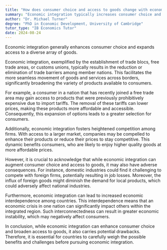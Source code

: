 ```yaml
---
title: "How does consumer choice and access to goods change with economic integration?"
summary: "Economic integration typically increases consumer choice and access to a wider variety of goods."
author: "Dr. Michael Turner"
degree: "PhD in Economic Development, University of Cambridge"
tutor_type: "IB Economics Tutor"
date: 2024-08-24
---
```


Economic integration generally enhances consumer choice and expands access to a diverse array of goods.

Economic integration, exemplified by the establishment of trade blocs, free trade areas, or customs unions, typically results in the reduction or elimination of trade barriers among member nations. This facilitates the more seamless movement of goods and services across borders, significantly broadening the variety of products available to consumers.

For example, a consumer in a nation that has recently joined a free trade area may gain access to products that were previously prohibitively expensive due to import tariffs. The removal of these tariffs can lower prices, making these products more affordable and accessible. Consequently, this expansion of options leads to a greater selection for consumers.

Additionally, economic integration fosters heightened competition among firms. With access to a larger market, companies may be compelled to enhance their products or reduce their prices to stay competitive. This dynamic benefits consumers, who are likely to enjoy higher quality goods at more affordable prices.

However, it is crucial to acknowledge that while economic integration can augment consumer choice and access to goods, it may also have adverse consequences. For instance, domestic industries could find it challenging to compete with foreign firms, potentially resulting in job losses. Moreover, the influx of foreign goods might diminish the demand for local products, which could adversely affect national industries.

Furthermore, economic integration can lead to increased economic interdependence among countries. This interdependence means that an economic crisis in one nation can significantly impact others within the integrated region. Such interconnectedness can result in greater economic instability, which may negatively affect consumers.

In conclusion, while economic integration can enhance consumer choice and broaden access to goods, it also carries potential drawbacks. Therefore, it is essential for countries to carefully weigh the possible benefits and challenges before pursuing economic integration.
    